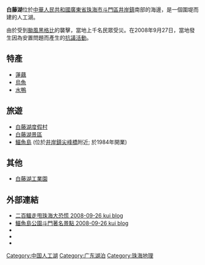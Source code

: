 '''白藤湖'''位於[[中華人民共和國|中華人民共和國]][[廣東省|廣東省]][[珠海市|珠海市]][[斗門區|斗門區]][[井岸鎮|井岸鎮]]南部的海邊，是一個圍堤而建的人工湖。

由於受到[[颱風黑格比|颱風黑格比]]的襲擊，當地上千名民眾受災。在2008年9月27日，當地發生因為安置問題而產生的[[:wikinews:珠海白藤湖居民遊行抗議政府沒有妥善安置民眾|抗議活動]]。

== 特產 ==
* [[蓮藕|蓮藕]]
* [[烏魚|烏魚]]
* [[水鴨|水鴨]]

== 旅遊 ==
* [[白藤湖度假村|白藤湖度假村]]
* [[白藤湖景區|白藤湖景區]]
* [[鱷魚島|鱷魚島]] (位於[[井岸鎮|井岸鎮]][[尖峰橋|尖峰橋]]附近; 於1984年開業)

== 其他 ==
* [[白藤湖工業園|白藤湖工業園]]

== 外部連結 ==
* [http://kui.name/event/2008-09-26/%E4%BA%8C%E7%99%BE%E9%B1%B7%E8%B5%B0%E7%94%A9%E7%8F%A0%E6%B5%B7%E5%A4%A7%E6%81%90%E6%85%8C.htm 二百鱷走甩珠海大恐慌 2008-09-26 kui blog] {{Wayback|url=http://kui.name/event/2008-09-26/%E4%BA%8C%E7%99%BE%E9%B1%B7%E8%B5%B0%E7%94%A9%E7%8F%A0%E6%B5%B7%E5%A4%A7%E6%81%90%E6%85%8C.htm |date=20160304062304 }}
* [http://kui.name/event/2008-09-26/%E9%B1%B7%E9%AD%9A%E5%B3%B6%E5%85%AC%E5%9C%92%E6%96%97%E9%96%80%E8%91%97%E5%90%8D%E6%99%AF%E9%BB%9E.htm 鱷魚島公園斗門著名景點 2008-09-26 kui blog] {{Wayback|url=http://kui.name/event/2008-09-26/%E9%B1%B7%E9%AD%9A%E5%B3%B6%E5%85%AC%E5%9C%92%E6%96%97%E9%96%80%E8%91%97%E5%90%8D%E6%99%AF%E9%BB%9E.htm |date=20160304131446 }}
*{{cite web|url=http://news.zhnews.net/hotline/2008/0924/article_129.html|title=白藤湖西堤现缺口，上千居民水浸兼没水没电|author=李逊|publisher=珠海新闻网|date=2008-09-24}}{{dead link|date=2018年4月 |bot=InternetArchiveBot |fix-attempted=yes }}
*{{cite web|url=http://www.sinazh.com.cn/NEWS/XWKB/200809/23770.html|title=轿车成“潜艇” 斗门水浸现场直击|author=姜平|publisher=珠海特区报|date=2008-09-26}}{{dead link|date=2018年4月 |bot=InternetArchiveBot |fix-attempted=yes }}
*{{cite web|url=http://news.zhnews.net/zhnews/2008/0925/article_3391.html|title=珠海逾二百鱷魚大“逃亡” 港西南地區或受威脅|author=|publisher=中國新聞網|date=2008年9月26日|deadurl=yes|archiveurl=https://web.archive.org/web/20080928185838/http://news.zhnews.net/zhnews/2008/0925/article_3391.html|archivedate=2008年9月28日}}

[[Category:中国人工湖|Category:中国人工湖]]
[[Category:广东湖泊|Category:广东湖泊]]
[[Category:珠海地理|Category:珠海地理]]